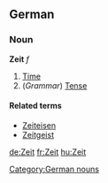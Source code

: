 ==German==
===Noun===
'''Zeit''' ''f''
#[[time|Time]]
#(''Grammar'') [[tense|Tense]]

====Related terms====
*[[Zeiteisen]]
*[[Zeitgeist]]

{{de-decl-noun|Zeit|Zeiten|Zeit|Zeiten|Zeit|Zeiten|Zeit|Zeiten}}

[[Category:German nouns]]

[[de:Zeit]]
[[fr:Zeit]]
[[hu:Zeit]]